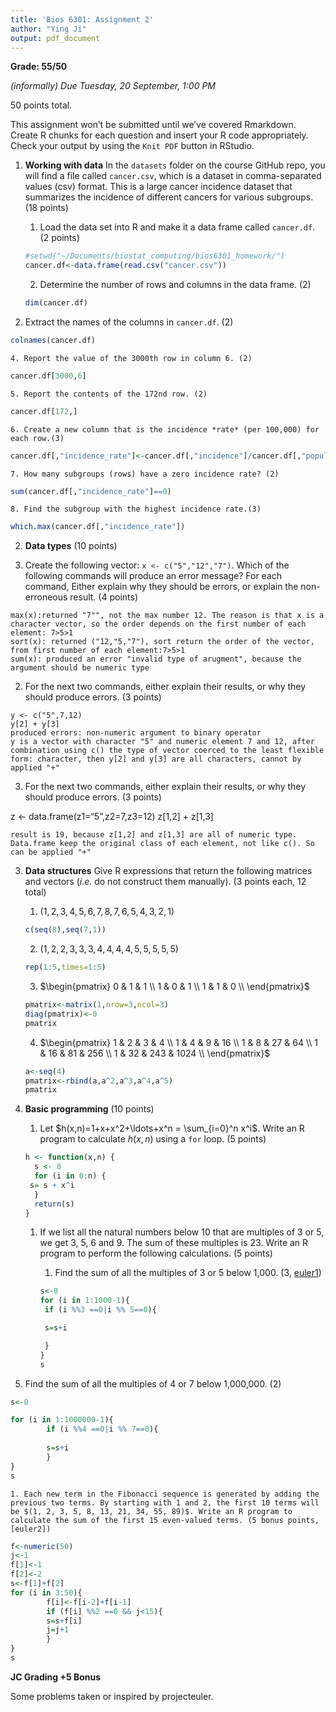 ```yaml
---
title: 'Bios 6301: Assignment 2'
author: "Ying Ji"
output: pdf_document
---
```


**Grade: 55/50**

*(informally) Due Tuesday, 20 September, 1:00 PM*


50 points total.

This assignment won't be submitted until we've covered Rmarkdown.
Create R chunks for each question and insert your R code appropriately.
Check your output by using the `Knit PDF` button in RStudio.

1. **Working with data** In the `datasets` folder on the course GitHub repo, you will find a file called `cancer.csv`, which is a dataset in comma-separated values (csv) format. This is a large cancer incidence dataset that summarizes the incidence of different cancers for various subgroups. (18 points)

    1. Load the data set into R and make it a data frame called `cancer.df`. (2 points)
```r
#setwd("~/Documents/biostat_computing/bios6301_homework/")
cancer.df<-data.frame(read.csv("cancer.csv"))
```


    2. Determine the number of rows and columns in the data frame. (2)
```r
dim(cancer.df)
```


3. Extract the names of the columns in `cancer.df`. (2)
```r
colnames(cancer.df)
```

    4. Report the value of the 3000th row in column 6. (2)
```r
cancer.df[3000,6]
```



    5. Report the contents of the 172nd row. (2)
```r
cancer.df[172,]
```

    6. Create a new column that is the incidence *rate* (per 100,000) for each row.(3)
```r
cancer.df[,"incidence_rate"]<-cancer.df[,"incidence"]/cancer.df[,"population"]*100000
```

    7. How many subgroups (rows) have a zero incidence rate? (2)
```r
sum(cancer.df[,"incidence_rate"]==0)
```

    8. Find the subgroup with the highest incidence rate.(3)
```r
which.max(cancer.df[,"incidence_rate"])
```



2. **Data types** (10 points)

1. Create the following vector: `x <- c("5","12","7")`. Which of the following commands will produce an error message? For each command, Either explain why they should be errors, or explain the non-erroneous result. (4 points)
    
```
max(x):returned "7"", not the max number 12. The reason is that x is a character vector, so the order depends on the first number of each element: 7>5>1
sort(x): returned ("12,"5,"7"), sort return the order of the vector, from first number of each element:7>5>1
sum(x): produced an error "invalid type of arugment", because the argument should be numeric type
```
2. For the next two commands, either explain their results, or why they should produce errors. (3 points)
```
y <- c("5",7,12)
y[2] + y[3]
produced errors: non-numeric argument to binary operator
y is a vector with character "5" and numeric element 7 and 12, after combination using c() the type of vector coerced to the least flexible form: character, then y[2] and y[3] are all characters, cannot by applied "+"
```

3. For the next two commands, either explain their results, or why they should produce errors. (3 points)

z <- data.frame(z1="5",z2=7,z3=12)
z[1,2] + z[1,3]
```
result is 19, because z[1,2] and z[1,3] are all of numeric type. Data.frame keep the original class of each element, not like c(). So can be applied "+"
```

3. **Data structures** Give R expressions that return the following matrices and vectors (*i.e.* do not construct them manually). (3 points each, 12 total)

    1. $(1,2,3,4,5,6,7,8,7,6,5,4,3,2,1)$
```r
c(seq(8),seq(7,1)) 
```


    2. $(1,2,2,3,3,3,4,4,4,4,5,5,5,5,5)$
```r
rep(1:5,times=1:5)
```


    3. $\begin{pmatrix}
      0 & 1 & 1  \\
      1 & 0 & 1  \\
      1 & 1 & 0  \\
    \end{pmatrix}$
```r
pmatrix<-matrix(1,nrow=3,ncol=3)
diag(pmatrix)<-0
pmatrix
```


    4. $\begin{pmatrix}
      1 & 2 & 3 & 4 \\
      1 & 4 & 9 & 16 \\
      1 & 8 & 27 & 64  \\
      1 & 16 & 81 & 256 \\
      1 & 32 & 243 & 1024  \\
    \end{pmatrix}$
```r
a<-seq(4)
pmatrix<-rbind(a,a^2,a^3,a^4,a^5)
pmatrix
```


4. **Basic programming** (10 points)

    1. Let $h(x,n)=1+x+x^2+\ldots+x^n = \sum_{i=0}^n x^i$. Write an R program to calculate $h(x,n)$ using a `for` loop. (5 points)
```r
h <- function(x,n) {
  s <- 0
  for (i in 0:n) {
    s= s + x^i
  }
  return(s)
}
```



    1. If we list all the natural numbers below 10 that are multiples of 3 or 5, we get 3, 5, 6 and 9. The sum of these multiples is 23. Write an R program to perform the following calculations. (5 points)

        1. Find the sum of all the multiples of 3 or 5 below 1,000. (3, [euler1])
```r
s<-0
for (i in 1:1000-1){
        if (i %%3 ==0|i %% 5==0){
        
        s=s+i
        
        }
}
s
```


1. Find the sum of all the multiples of 4 or 7 below 1,000,000. (2)
```r
s<-0

for (i in 1:1000000-1){
        if (i %%4 ==0|i %% 7==0){
        
        s=s+i
        }
}
s
```


    1. Each new term in the Fibonacci sequence is generated by adding the previous two terms. By starting with 1 and 2, the first 10 terms will be $(1, 2, 3, 5, 8, 13, 21, 34, 55, 89)$. Write an R program to calculate the sum of the first 15 even-valued terms. (5 bonus points, [euler2])

```r
f<-numeric(50)
j<-1
f[1]<-1
f[2]<-2
s<-f[1]+f[2]
for (i in 3:50){
        f[i]<-f[i-2]+f[i-1]
        if (f[i] %%2 ==0 && j<15){
        s=s+f[i]
        j=j+1
        }
}
s
```

**JC Grading +5 Bonus**

Some problems taken or inspired by projecteuler.

[euler1]:https://projecteuler.net/problem=1
[euler2]: https://projecteuler.net/problem=2
